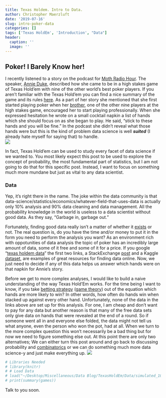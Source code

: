 ```yaml
---
title: Texas Holdem. Intro to Data.
author: Christopher Maerzluft
date: '2019-07-16'
slug: intro-poker-data
categories: []
tags: ['Texas HoldEm', 'Introduction', "Data"]
header:
  caption: ''
  image: ''
---
```


## Poker! I Barely Know her!

I recently listened to a story on the podcast for [Moth Radio Hour](https://themoth.org/stories/the-big-things-you-dont-do). The speaker, [Annie Duke](https://en.wikipedia.org/wiki/Annie_Duke), described how she came to be in a high stakes game of Texas Hold'em with nine of the other world's best poker players. If you aren't familiar with the Texas Hold'em you can find a nice summary of the game and its rules [here](http://www.wsop.com/poker-games/texas-holdem/). As a part of her story she mentioned that she first started playing poker when her [brother](https://en.wikipedia.org/wiki/Howard_Lederer), one of the other nine players at the high stakes game, encouraged her to start playing professionally. When she expressed hesitation he wrote on a small cocktail napkin a list of hands which she should focus on as she began to play. He said, "stick to these hands and you will be fine." In the podcast she didn't reveal what those hands were but this is the kind of problem data science is well ***suited*** (I already hate myself for saying that) to handle.  
![](https://media1.tenor.com/images/4cfa9b4d02ae66bf35d64fe1846e385d/tenor.gif)
  
In fact, Texas Hold'em can be used to study every facet of data science if we wanted to. You most likely expect this post to be used to explore the concept of probability, the most fundamental part of statistics, but I am not going to do that for this specific post. Instead, I want to focus on something much more mundane but just as vital to any data scientist.

### Data

Yep, it's right there in the name. The joke within the data community is that data-science/statistics/economics/whatever-field-that-uses-data is actually only 10% analysis and 90% data cleaning and data management. All the probability knowledge in the world is useless to a data scientist without good data. As they say, "Garbage in, garbage out."

Fortunately, finding good data really isn't a matter of whether it [exists](https://www.livescience.com/54094-how-big-is-the-internet.html) or not. The real question is, do you have the time and/or money to put it in the form you need to perform the analysis you want? As an environment rich with oppotunities of data analysis the topic of poker has an incredibly large amount of data, some of it free and some of it for a price. If you google "[texas holdem data](https://www.google.com/search?q=texas+holdem+data)" the first two links, a StackExchange [post](https://poker.stackexchange.com/questions/881/publicly-available-poker-stats) and a Kaggle [dataset](https://www.kaggle.com/smeilz/poker-holdem-games), are examples of great resources for finding data online. Now, we just need to decide if any of this data helps us answer which hands were on that napkin for Annie's story.

Before we get to more complex analyses, I would like to build a naive understanding of the way Texas Hold'Em works. For the time being I want to know, if you take [betting strategy](http://www.firsttimepokerplayer.com/how-to-play/strategy/betting-guide/) ([game theory](https://math.mit.edu/~apost/courses/18.204_2018/Jingyu_Li_paper.pdf)) out of the equation which hands are more likely to win? In other words, how often do hands win when stacked up against every other hand. Unfortunately, none of the data in the links above are set up for this analysis. For one, I am cheap and don't want to pay for any data but another reason is that many of the free data sets only give data on hands that were revealed at the end of a round. So if someone went all in and everyone else folded, the data might not tell us what anyone, even the person who won the pot, had at all. When we turn to the more complex question this won't necessarily be a bad thing but for now we need to figure something else out. At this point there are only two alternatives; We can either turn this post around and go back to discussing probability and [combinatorics](http://mathforum.org/library/drmath/view/65306.html) or we can do something much more data science-y and just make everything up.
![](https://media.giphy.com/media/m7DEwkk9ID7ag/giphy.gif)



```r
# Libraries Needed
# library(knitr)
# # Load Data
# load("~/Desktop/Miscellaneous/Data Blog/TexasHoldEm/Data/simulated_100k_games.Rdata")
# print(summary(games))
```

Talk to you soon.
